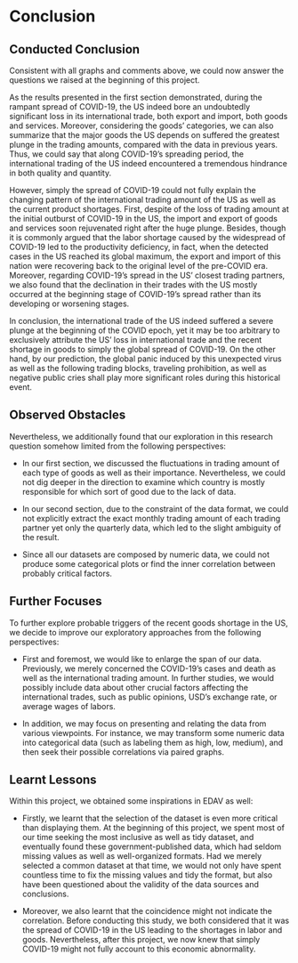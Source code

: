 # Conclusion

## Conducted Conclusion

Consistent with all graphs and comments above, we could now answer the questions we raised at the beginning of this project.

As the results presented in the first section demonstrated, during the rampant spread of COVID-19, the US indeed bore an undoubtedly significant loss in its international trade, both export and import, both goods and services. Moreover, considering the goods’ categories, we can also summarize that the major goods the US depends on suffered the greatest plunge in the trading amounts, compared with the data in previous years. Thus, we could say that along COVID-19’s spreading period, the international trading of the US indeed encountered a tremendous hindrance in both quality and quantity.

However, simply the spread of COVID-19 could not fully explain the changing pattern of the international trading amount of the US as well as the current product shortages. First, despite of the loss of trading amount at the initial outburst of COVID-19 in the US, the import and export of goods and services soon rejuvenated right after the huge plunge. Besides, though it is commonly argued that the labor shortage caused by the widespread of COVID-19 led to the productivity deficiency, in fact, when the detected cases in the US reached its global maximum, the export and import of this nation were recovering back to the original level of the pre-COVID era. Moreover, regarding COVID-19’s spread in the US’ closest trading partners, we also found that the declination in their trades with the US mostly occurred at the beginning stage of COVID-19’s spread rather than its developing or worsening stages.

In conclusion, the international trade of the US indeed suffered a severe plunge at the beginning of the COVID epoch, yet it may be too arbitrary to exclusively attribute the US’ loss in international trade and the recent shortage in goods to simply the global spread of COVID-19. On the other hand, by our prediction, the global panic induced by this unexpected virus as well as the following trading blocks, traveling prohibition, as well as negative public cries shall play more significant roles during this historical event.

## Observed Obstacles

Nevertheless, we additionally found that our exploration in this research question somehow limited from the following perspectives:

- In our first section, we discussed the fluctuations in trading amount of each type of goods as well as their importance. Nevertheless, we could not dig deeper in the direction to examine which country is mostly responsible for which sort of good due to the lack of data.

- In our second section, due to the constraint of the data format, we could not explicitly extract the exact monthly trading amount of each trading partner yet only the quarterly data, which led to the slight ambiguity of the result.

- Since all our datasets are composed by numeric data, we could not produce some categorical plots or find the inner correlation between probably critical factors.

## Further Focuses

To further explore probable triggers of the recent goods shortage in the US, we decide to improve our exploratory approaches from the following perspectives:

- First and foremost, we would like to enlarge the span of our data. Previously, we merely concerned the COVID-19’s cases and death as well as the international trading amount. In further studies, we would possibly include data about other crucial factors affecting the international trades, such as public opinions, USD’s exchange rate, or average wages of labors.

- In addition, we may focus on presenting and relating the data from various viewpoints. For instance, we may transform some numeric data into categorical data (such as labeling them as high, low, medium), and then seek their possible correlations via paired graphs.

## Learnt Lessons

Within this project, we obtained some inspirations in EDAV as well:

- Firstly, we learnt that the selection of the dataset is even more critical than displaying them. At the beginning of this project, we spent most of our time seeking the most inclusive as well as tidy dataset, and eventually found these government-published data, which had seldom missing values as well as well-organized formats. Had we merely selected a common dataset at that time, we would not only have spent countless time to fix the missing values and tidy the format, but also have been questioned about the validity of the data sources and conclusions.

- Moreover, we also learnt that the coincidence might not indicate the correlation. Before conducting this study, we both considered that it was the spread of COVID-19 in the US leading to the shortages in labor and goods. Nevertheless, after this project, we now knew that simply COVID-19 might not fully account to this economic abnormality. 


